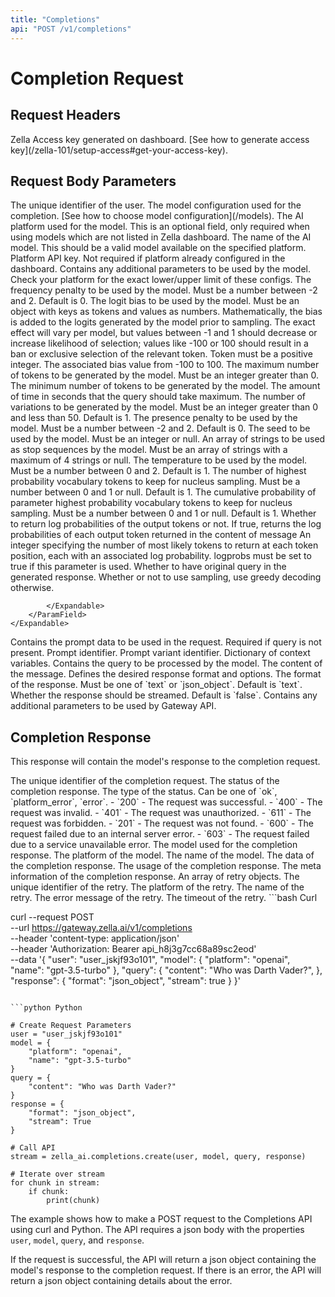 ```yaml
---
title: "Completions"
api: "POST /v1/completions"
---
```


# Completion Request

## Request Headers

<ParamField body="Authorization" type="string" required="true">
  Zella Access key generated on dashboard. [See how to generate access key](/zella-101/setup-access#get-your-access-key).
</ParamField>


## Request Body Parameters

<ParamField body="user" type="string">
  The unique identifier of the user.
</ParamField>

<ParamField body="model" type="Object" required="true">
  The model configuration used for the completion. [See how to choose model configuration](/models).
    <Expandable title="properties">
        <ParamField path="platform" type="string">
            The AI platform used for the model. This is an optional field, only required when using models which
            are not listed in Zella dashboard.
        </ParamField>
        <ParamField path="name" type="string" required="true">
            The name of the AI model. This should be a valid model available on the specified platform.
        </ParamField>
        <ParamField path="api_key" type="string">
            Platform API key. Not required if platform already configured in the dashboard.
        </ParamField>
        <ParamField path="config" type="Object">
            Contains any additional parameters to be used by the model. Check your platform for the exact lower/upper limit of these configs.
            <Expandable title="properties">
                <ParamField path="frequency_penalty" type="number">
                    The frequency penalty to be used by the model. Must be a number between -2 and 2. Default is 0.
                </ParamField>
                <ParamField path="logit_bias" type="Object">
                    The logit bias to be used by the model. Must be an object with keys as tokens and values as numbers. Mathematically, the bias is added to the logits generated by the model prior to sampling. The exact effect will vary per model, but values between -1 and 1 should decrease or increase likelihood of selection; values like -100 or 100 should result in a ban or exclusive selection of the relevant token.
                    <Expandable title="properties">
                        <ParamField path="<token>" type="number" required="true">
                            Token must be a positive integer. The associated bias value from -100 to 100.
                        </ParamField>
                    </Expandable>
                </ParamField>
                <ParamField path="max_tokens" type="number">
                    The maximum number of tokens to be generated by the model. Must be an integer greater than 0.
                </ParamField>
                <ParamField path="min_tokens" type="number">
                    The minimum number of tokens to be generated by the model.
                </ParamField>
                <ParamField path="max_time" type="number">
                    The amount of time in seconds that the query should take maximum.
                </ParamField>
                <ParamField path="variations" type="number">
                    The number of variations to be generated by the model. Must be an integer greater than 0 and less than 50. Default is 1.
                </ParamField>
                <ParamField path="presence_penalty" type="number">
                    The presence penalty to be used by the model. Must be a number between -2 and 2. Default is 0.
                </ParamField>
                <ParamField path="seed" type="number">
                    The seed to be used by the model. Must be an integer or null.
                </ParamField>
                <ParamField path="stop" type="array">
                    An array of strings to be used as stop sequences by the model. Must be an array of strings with a maximum of 4 strings or null.
                </ParamField>
                <ParamField path="temperature" type="number">
                    The temperature to be used by the model. Must be a number between 0 and 2. Default is 1.
                </ParamField>
                <ParamField path="top_k" type="number">
                    The number of highest probability vocabulary tokens to keep for nucleus sampling. Must be a number between 0 and 1 or null. Default is 1.
                </ParamField>
                <ParamField path="top_p" type="number">
                    The cumulative probability of parameter highest probability vocabulary tokens to keep for nucleus sampling. Must be a number between 0 and 1 or null. Default is 1.
                </ParamField>
                <ParamField path="logprobs" type="boolean">
                    Whether to return log probabilities of the output tokens or not. If true, returns the log probabilities of each output token returned in the content of message
                </ParamField>
                <ParamField path="top_logprobs" type="number">
                    An integer specifying the number of most likely tokens to return at each token position, each with an associated log probability. logprobs must be set to true if this parameter is used.
                </ParamField>
                <ParamField path="return_full_text" type="boolean">
                    Whether to have original query in the generated response.
                </ParamField>
                <ParamField path="do_sample" type="boolean">
                    Whether or not to use sampling, use greedy decoding otherwise.
                </ParamField>

            </Expandable>
        </ParamField>
    </Expandable>
</ParamField>

<ParamField body="prompt" type="Object">
  Contains the prompt data to be used in the request. Required if query is not present.
  <Expandable title="properties">
    <ParamField path="prompt_id" type="string" required="true">
      Prompt identifier.
    </ParamField>
    <ParamField path="prompt_variant_id" type="string">
      Prompt variant identifier.
    </ParamField>
    <ParamField path="context" type="Object">
      Dictionary of context variables.
    </ParamField>
  </Expandable>
</ParamField>

<ParamField body="query" type="Object">
  Contains the query to be processed by the model.
  <Expandable title="properties">
    <ParamField path="content" type="string" required="true">
      The content of the message.
    </ParamField>
  </Expandable>
</ParamField>

<ParamField body="response" type="Object" required="true">
  Defines the desired response format and options.
  <Expandable title="properties">
    <ParamField path="format" type="string">
      The format of the response. Must be one of `text` or `json_object`.
      Default is `text`.
    </ParamField>
    <ParamField path="stream" type="boolean">
      Whether the response should be streamed. Default is `false`.
    </ParamField>
  </Expandable>
</ParamField>

<ParamField body="options" type="Object">
  Contains any additional parameters to be used by Gateway API.
</ParamField>

## Completion Response

This response will contain the model's response to the completion request.

<ResponseField name="tryId" type="string">
  The unique identifier of the completion request.
</ResponseField>

<ResponseField name="status" type="Object">
  The status of the completion response.
  <Expandable title="properties">
    <ResponseField name="type" type="string">
      The type of the status. Can be one of `ok`, `platform_error`, `error`.
    </ResponseField>
    <ResponseField name="code" type="number">
        - `200` - The request was successful.
        - `400` - The request was invalid.
        - `401` - The request was unauthorized.
        - `611` - The request was forbidden.
        - `201` - The request was not found.
        - `600` - The request failed due to an internal server error.
        - `603` - The request failed due to a service unavailable error.
    </ResponseField>
  </Expandable>
</ResponseField>

<ResponseField name="model" type="Object">
  The model used for the completion response.
  <Expandable title="properties">
    <ResponseField name="platform" type="string">
      The platform of the model.
    </ResponseField>
    <ResponseField name="name" type="string">
      The name of the model.
    </ResponseField>
  </Expandable>
</ResponseField>

<ResponseField name="data" type="Object">
  The data of the completion response.
</ResponseField>

<ResponseField name="usage" type="Object">
  The usage of the completion response.
</ResponseField>

<ResponseField name="meta" type="Object">
  The meta information of the completion response.
</ResponseField>

<ResponseField name="retries" type="array">
  An array of retry objects.
  <Expandable title="properties">
    <ResponseField name="id" type="string">
      The unique identifier of the retry.
    </ResponseField>
    <ResponseField name="platform" type="string">
      The platform of the retry.
    </ResponseField>
    <ResponseField name="name" type="string">
      The name of the retry.
    </ResponseField>
    <ResponseField name="error" type="string">
      The error message of the retry.
    </ResponseField>
    <ResponseField name="timeout" type="number">
      The timeout of the retry.
    </ResponseField>
  </Expandable>
</ResponseField>

<RequestExample>
```bash Curl

curl --request POST \
--url https://gateway.zella.ai/v1/completions \
--header 'content-type: application/json' \
--header 'Authorization: Bearer api_h8j3g7cc68a89sc2eod' \
--data '{
"user": "user_jskjf93o101",
"model": {
    "platform": "openai",
    "name": "gpt-3.5-turbo"
},
"query": {
    "content": "Who was Darth Vader?",
},
"response": {
    "format": "json_object",
    "stream": true
    }
}'

````

```python Python

# Create Request Parameters
user = "user_jskjf93o101"
model = {
    "platform": "openai",
    "name": "gpt-3.5-turbo"
}
query = {
    "content": "Who was Darth Vader?"
}
response = {
    "format": "json_object",
    "stream": True
}

# Call API
stream = zella_ai.completions.create(user, model, query, response)

# Iterate over stream
for chunk in stream:
    if chunk:
        print(chunk)
````

</RequestExample>

The example shows how to make a POST request to the Completions API using curl and Python. The API requires a json body with the properties `user`, `model`, `query`, and `response`.

If the request is successful, the API will return a json object containing the model's response to the completion request. If there is an error, the API will return a json object containing details about the error.
